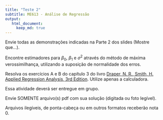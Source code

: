 ```yaml
---
title: "Teste 2"
subtitle: ME613 - Análise de Regressão
output: 
   html_document:
     keep_md: true
---
```



Envie todas as demonstrações indicadas na Parte 2 dos slides (Mostre que...).

Encontre estimadores para $\beta_0$, $\beta_1$ e $\sigma^2$ através do método de máxima verossimilhança, utilizando a suposição de normalidade dos erros.

Resolva os exercícios A e B do capítulo 3 do livro [Draper, N. R., Smith, H. Applied Regression Analysis, 3rd Edition](http://onlinelibrary.wiley.com/doi/10.1002/9781118625590.ch3/pdf). Utilize apenas a calculadora.

Essa atividade deverá ser entregue em grupo.

Envie SOMENTE arquivo(s) pdf com sua solução (digitada ou foto legível). 

Arquivos ilegíveis, de ponta-cabeça ou em outros formatos receberão nota 0.


